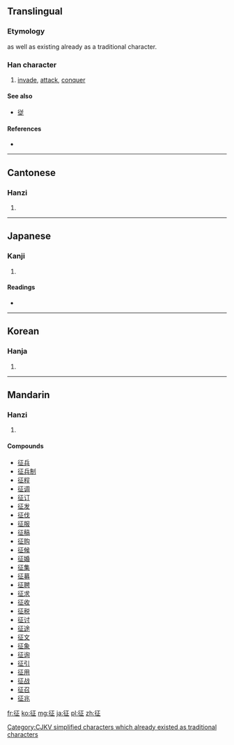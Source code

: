 {{also|徴|徵}}
==Translingual==
{{ja-forms|征[[徴]]|征|征[[徵]]}}

===Etymology===
{{Han compound|彳|正|c1=s|c2=p|ls=psc}}

{{Han simp|徵|f=|t=正}} as well as existing already as a traditional character.

[[Category:CJKV simplified characters which already existed as traditional characters]]

===Han character===
{{Han char|rn=60|rad=彳|as=05|sn=8|four=2121<sub>1</sub>|canj=竹人一卜一 (HOMYM)}}

# [[invade]], [[attack]], [[conquer]]

====See also====
* [[従]] <!-- visually similar -->

====References====
* {{Han ref|kx=0365.370|dkj=10077|dj=0686.040|hdz=20815.020|uh=5F81|ud=24449|bh=A9BA|bd=43450}}

----

==Cantonese==

===Hanzi===
{{yue-hanzi|jyut=|y=jing1|tra=徵}}

# {{defn|lang=yue|sort=彳05}}

----

==Japanese==

===Kanji===
{{ja-kanji|grade=c|rs=彳05}}

# {{defn|lang=ja|sort=彳05}}

====Readings====
* {{ja-readings|on=[[せい]] (sei)|kun=[[うつ]] (utsu), [[ゆく]] (yuku), [[とる]] (toru)}}

----

==Korean==

===Hanja===
{{ko-hanja|hangeul=정|eumhun=|rv=jeong|mr=chŏng|y=ceng}}

# {{defn|lang=ko|sort=彳05}}

----

==Mandarin==

===Hanzi===
{{cmn-hanzi|tra=徵|pin=[[wàng]] ([[wang4]]), [[zhēng]] ([[zheng1]])|wg=wang<sup>4</sup>, cheng<sup>1</sup>}}

# {{defn|lang=cmn|sort=彳05}}

====Compounds====
* [[征兵]]
* [[征兵制]]
* [[征程]]
* [[征调]]
* [[征订]]
* [[征发]]
* [[征伐]]
* [[征服]]
* [[征稿]]
* [[征购]]
* [[征候]]
* [[征婚]]
* [[征集]]
* [[征募]]
* [[征聘]]
* [[征求]]
* [[征收]]
* [[征税]]
* [[征讨]]
* [[征途]]
* [[征文]]
* [[征象]]
* [[征询]]
* [[征引]]
* [[征用]]
* [[征战]]
* [[征召]]
* [[征兆]]

[[fr:征]]
[[ko:征]]
[[mg:征]]
[[ja:征]]
[[pl:征]]
[[zh:征]]
